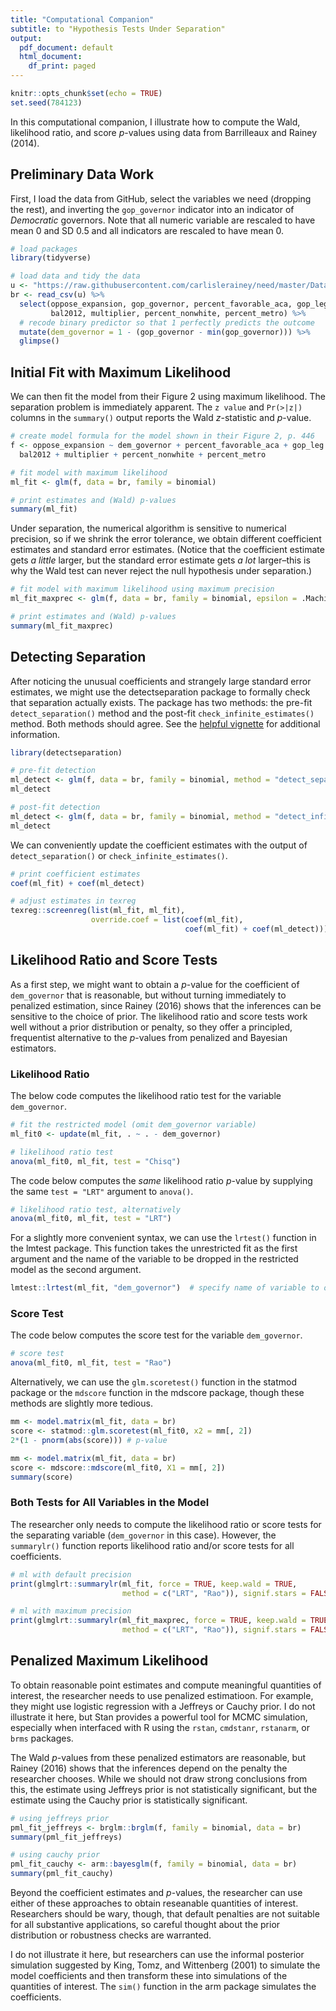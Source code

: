 ```yaml
---
title: "Computational Companion"
subtitle: to "Hypothesis Tests Under Separation"
output:
  pdf_document: default
  html_document:
    df_print: paged
---
```


```r
knitr::opts_chunk$set(echo = TRUE)
set.seed(784123)
```

In this computational companion, I illustrate how to compute the Wald, likelihood ratio, and score $p$-values using data from Barrilleaux and Rainey (2014).

## Preliminary Data Work

First, I load the data from GitHub, select the variables we need (dropping the rest), and inverting the `gop_governor` indicator into an indicator of *Democratic* governors. Note that all numeric variable are rescaled to have mean 0 and SD 0.5 and all indicators are rescaled to have mean 0.

```r

# load packages
library(tidyverse)

# load data and tidy the data
u <- "https://raw.githubusercontent.com/carlislerainey/need/master/Data/politics_and_need_rescale.csv"
br <- read_csv(u) %>% 
  select(oppose_expansion, gop_governor, percent_favorable_aca, gop_leg, percent_uninsured, 
         bal2012, multiplier, percent_nonwhite, percent_metro) %>%
  # recode binary predictor so that 1 perfectly predicts the outcome
  mutate(dem_governor = 1 - (gop_governor - min(gop_governor))) %>%
  glimpse()
```

## Initial Fit with Maximum Likelihood

We can then fit the model from their Figure 2 using maximum likelihood. The separation problem is immediately apparent. The `z value` and `Pr(>|z|)` columns in the `summary()` output reports the Wald $z$-statistic and $p$-value.

```r
# create model formula for the model shown in their Figure 2, p. 446
f <- oppose_expansion ~ dem_governor + percent_favorable_aca + gop_leg + percent_uninsured + 
  bal2012 + multiplier + percent_nonwhite + percent_metro

# fit model with maximum likelihood
ml_fit <- glm(f, data = br, family = binomial)

# print estimates and (Wald) p-values
summary(ml_fit)
```

Under separation, the numerical algorithm is sensitive to numerical precision, so if we shrink the error tolerance, we obtain different coefficient estimates and standard error estimates. (Notice that the coefficient estimate gets *a little* larger, but the standard error estimate gets *a lot* larger--this is why the Wald test can never reject the null hypothesis under separation.)

```r
# fit model with maximum likelihood using maximum precision
ml_fit_maxprec <- glm(f, data = br, family = binomial, epsilon = .Machine$double.eps, maxit = 10^10)

# print estimates and (Wald) p-values
summary(ml_fit_maxprec)
```

## Detecting Separation

After noticing the unusual coefficients and strangely large standard error estimates, we might use the detectseparation package to formally check that separation actually exists. The package has two methods: the pre-fit `detect_separation()` method and the post-fit `check_infinite_estimates()` method. Both methods should agree. See the [helpful vignette](https://cran.r-project.org/web/packages/detectseparation/vignettes/separation.html) for additional information.

```r
library(detectseparation)

# pre-fit detection
ml_detect <- glm(f, data = br, family = binomial, method = "detect_separation")
ml_detect

# post-fit detection
ml_detect <- glm(f, data = br, family = binomial, method = "detect_infinite_estimates")
ml_detect
```

We can conveniently update the coefficient estimates with the output of `detect_separation()` or `check_infinite_estimates()`.

```r
# print coefficient estimates
coef(ml_fit) + coef(ml_detect)

# adjust estimates in texreg
texreg::screenreg(list(ml_fit, ml_fit), 
                  override.coef = list(coef(ml_fit),
                                       coef(ml_fit) + coef(ml_detect)))
```

## Likelihood Ratio and Score Tests

As a first step, we might want to obtain a $p$-value for the coefficient of `dem_governor` that is reasonable, but without turning immediately to penalized estimation, since Rainey (2016) shows that the inferences can be sensitive to the choice of prior. The likelihood ratio and score tests work well without a prior distribution or penalty, so they offer a principled, frequentist alternative to the $p$-values from penalized and Bayesian estimators.

### Likelihood Ratio

The below code computes the likelihood ratio test for the variable `dem_governor`.

```r
# fit the restricted model (omit dem_governor variable)
ml_fit0 <- update(ml_fit, . ~ . - dem_governor)

# likelihood ratio test
anova(ml_fit0, ml_fit, test = "Chisq")
```

The code below computes the *same* likelihood ratio $p$-value by supplying the same `test = "LRT"` argument to `anova()`.

```r
# likelihood ratio test, alternatively
anova(ml_fit0, ml_fit, test = "LRT")
```

For a slightly more convenient syntax, we can use the `lrtest()` function in the lmtest package. This function takes the unrestricted fit as the first argument and the name of the variable to be dropped in the restricted model as the second argument.

```r
lmtest::lrtest(ml_fit, "dem_governor")  # specify name of variable to omit in the restricted model
```

### Score Test

The code below computes the score test for the variable `dem_governor`. 

```r
# score test
anova(ml_fit0, ml_fit, test = "Rao")
```

Alternatively, we can use the `glm.scoretest()` function in the statmod package or the `mdscore` function in the mdscore package, though these methods are slightly more tedious.

```r
mm <- model.matrix(ml_fit, data = br)
score <- statmod::glm.scoretest(ml_fit0, x2 = mm[, 2])
2*(1 - pnorm(abs(score))) # p-value
```

```r
mm <- model.matrix(ml_fit, data = br)
score <- mdscore::mdscore(ml_fit0, X1 = mm[, 2])
summary(score)
```

### Both Tests for All Variables in the Model

The researcher only needs to compute the likelihood ratio or score tests for the separating variable (`dem_governor` in this case). However, the `summarylr()` function reports likelihood ratio and/or score tests for all coefficients. 

```r
# ml with default precision
print(glmglrt::summarylr(ml_fit, force = TRUE, keep.wald = TRUE, 
                         method = c("LRT", "Rao")), signif.stars = FALSE)

# ml with maximum precision
print(glmglrt::summarylr(ml_fit_maxprec, force = TRUE, keep.wald = TRUE, 
                         method = c("LRT", "Rao")), signif.stars = FALSE)
```

## Penalized Maximum Likelihood

To obtain reasonable point estimates and compute meaningful quantities of interest, the researcher needs to use penalized estimatioon. For example, they might use logistic regression with a Jeffreys or Cauchy prior. I do not illustrate it here, but Stan provides a powerful tool for MCMC simulation, especially when interfaced with R using the `rstan`, `cmdstanr`, `rstanarm`, or `brms` packages.

The Wald $p$-values from these penalized estimators are reasonable, but Rainey (2016) shows that the inferences depend on the penalty the researcher chooses. While we should not draw strong conclusions from this, the estimate using Jeffreys prior is not statistically significant, but the estimate using the Cauchy prior is statistically significant.

```r
# using jeffreys prior
pml_fit_jeffreys <- brglm::brglm(f, family = binomial, data = br)
summary(pml_fit_jeffreys)

# using cauchy prior
pml_fit_cauchy <- arm::bayesglm(f, family = binomial, data = br)
summary(pml_fit_cauchy)
```

Beyond the coefficient estimates and $p$-values, the researcher can use either of these approaches to obtain reseanable quantities of interest. Researchers should be wary, though, that default penalties are not suitable for all substantive applications, so careful thought about the prior distribution or robustness checks are warranted.

I do not illustrate it here, but researchers can use the informal posterior simulation suggested by King, Tomz, and Wittenberg (2001) to simulate the model coefficients and then transform these into simulations of the quantities of interest. The `sim()` function in the arm package simulates the coefficients. 


